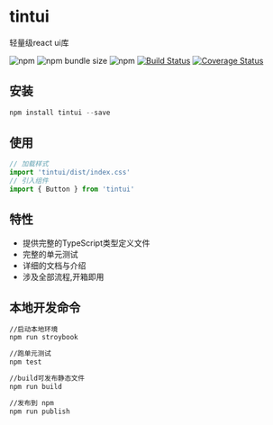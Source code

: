 
<Meta title='Introduction|tintui' />

# tintui

轻量级react ui库

![npm](https://img.shields.io/npm/v/tintui)
![npm bundle size](https://img.shields.io/bundlephobia/min/tintui)
![npm](https://img.shields.io/npm/dt/tintui)
[![Build Status](https://www.travis-ci.org/tiny0918/tintui.svg?branch=master)](https://www.travis-ci.org/github/tiny0918/tintui)
[![Coverage Status](https://coveralls.io/repos/github/tiny0918/tintui/badge.svg?branch=master)](https://coveralls.io/github/tiny0918/tintui?branch=master)

## 安装

~~~javascript
npm install tintui --save
~~~

## 使用

~~~javascript
// 加载样式
import 'tintui/dist/index.css'
// 引入组件
import { Button } from 'tintui'
~~~

## 特性

* 提供完整的TypeScript类型定义文件
* 完整的单元测试
* 详细的文档与介绍
* 涉及全部流程,开箱即用

## 本地开发命令

~~~bash
//启动本地环境
npm run stroybook

//跑单元测试
npm test

//build可发布静态文件
npm run build

//发布到 npm
npm run publish
~~~
